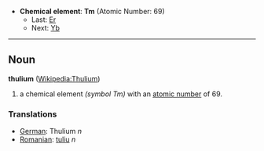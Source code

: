 *'''Chemical element''': '''Tm''' (Atomic Number: 69)
**Last: [[Erbium|Er]]
**Next: [[Ytterbium|Yb]]
----
== Noun ==
'''thulium''' ([[en:Thulium|Wikipedia:Thulium]])

# a chemical element ''(symbol Tm)'' with an [[atomic number]] of 69.

===Translations===
*[[German]]: Thulium ''n''
*[[Romanian]]: [[tuliu]] ''n''